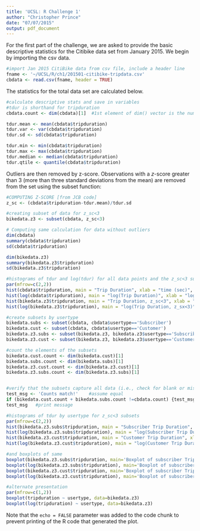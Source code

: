 ```yaml
---
title: 'UCSL: R Challenge 1'
author: "Christopher Prince"
date: "07/07/2015"
output: pdf_document
---
```


For the first part of the challenge, we are asked to provide the basic descriptive statistics for the Citibike data set from January 2015. We begin by importing the csv data.

```r
#import Jan 2015 CitiBike data from csv file, include a header line
fname <- '~/UCSL/R/ch1/201501-citibike-tripdata.csv'
cbdata <- read.csv(fname, header = TRUE)
```

The statistics for the total data set are calculated below.

```r
#calculate descriptive stats and save in variables
#tdur is shorthand for tripduration
cbdata.count <- dim(cbdata)[1]  #1st element of dim() vector is the number of observations

tdur.mean <- mean(cbdata$tripduration)
tdur.var <- var(cbdata$tripduration)
tdur.sd <- sd(cbdata$tripduration)

tdur.min <- min(cbdata$tripduration)
tdur.max <- max(cbdata$tripduration)
tdur.median <- median(cbdata$tripduration)
tdur.qtile <- quantile(cbdata$tripduration)
```

Outliers are then removed by z-score. Observations with a *z*-score greater than 3 (more than three standard deviations from the mean) are removed from the set using the subset function:

```r

#COMPUTING Z-SCORE [from JCB code]
z_sc <- (cbdata$tripduration-tdur.mean)/tdur.sd

#creating subset of data for z_sc<3
bikedata.z3 <- subset(cbdata, z_sc<3)
```

```r
# Computing same calculation for data without outliers
dim(cbdata)
summary(cbdata$tripduration)
sd(cbdata$tripduration)

dim(bikedata.z3)
summary(bikedata.z3$tripduration)
sd(bikedata.z3$tripduration)

#histograms of tdur and log(tdur) for all data points and the z_sc<3 subset
par(mfrow=c(2,2))
hist(cbdata$tripduration, main = "Trip Duration", xlab = "time (sec)", col='red')
hist(log(cbdata$tripduration), main = "log(Trip Duration)", xlab = "log(time (sec)", col='red')
hist(bikedata.z3$tripduration, main = "Trip Duration, z_sc<3", xlab = "time (sec)", col='red')
hist(log(bikedata.z3$tripduration), main = "log(Trip Duration, z_sx<3)", xlab = "log(time (sec))", col='red')

#create subsets by usertype
bikedata.subs <- subset(cbdata, cbdata$usertype=='Subscriber')
bikedata.cust <- subset(cbdata, cbdata$usertype=='Customer')
bikedata.z3.subs <- subset(bikedata.z3, bikedata.z3$usertype=='Subscriber')
bikedata.z3.cust <- subset(bikedata.z3, bikedata.z3$usertype=='Customer')

#count the elements of the subsets
bikedata.cust.count <- dim(bikedata.cust)[1]
bikedata.subs.count <- dim(bikedata.subs)[1]
bikedata.z3.cust.count <- dim(bikedata.z3.cust)[1]
bikedata.z3.subs.count <- dim(bikedata.z3.subs)[1]


#verify that the subsets capture all data (i.e., check for blank or mislabeled usertype)
test_msg <- 'Counts match!'    #assume equal
if (bikedata.cust.count + bikedata.subs.count !=cbdata.count) {test_msg <- 'Counts do not match!'} #change msg if not eq.
test_msg   #print message

#histograms of tdur by usertype for z_sc<3 subsets
par(mfrow=c(2,2))
hist(bikedata.z3.subs$tripduration, main = "Subscriber Trip Duration", xlab = "time (sec)", col='red')
hist(log(bikedata.z3.subs$tripduration), main = "log(Subscriber Trip Duration)", xlab = "log(time (sec))", col='red')
hist(bikedata.z3.cust$tripduration, main = "Customer Trip Duration", xlab = "time (sec)", col='red')
hist(log(bikedata.z3.cust$tripduration), main = "log(Customer Trip Duration)", xlab = "log(time (sec))", col='red')

#and boxplots of same
boxplot(bikedata.z3.subs$tripduration, main='Boxplot of subscriber Trip Duration', xlab='time(sec)')
boxplot(log(bikedata.z3.subs$tripduration), main='Boxplot of subscriber Trip Duration', xlab='log(time(sec))')
boxplot(bikedata.z3.cust$tripduration, main='Boxplot of subscriber Trip Duration', xlab='time(sec)')
boxplot(log(bikedata.z3.cust$tripduration), main='Boxplot of subscriber Trip Duration', xlab='log(time(sec))')

#alternate presentation
par(mfrow=c(1,2))
boxplot(tripduration ~ usertype, data=bikedata.z3)
boxplot(log(tripduration) ~ usertype, data=bikedata.z3)
```

Note that the `echo = FALSE` parameter was added to the code chunk to prevent printing of the R code that generated the plot.
